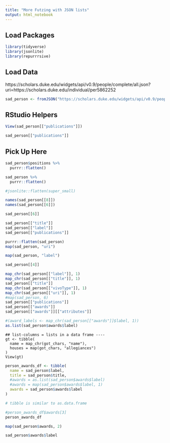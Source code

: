 ```yaml
---
title: "More Futzing with JSON lists"
output: html_notebook
---
```


## Load Packages
```r
library(tidyverse)
library(jsonlite)
library(repurrrsive)
```

## Load Data

https://scholars.duke.edu/widgets/api/v0.9/people/complete/all.json?uri=https://scholars.duke.edu/individual/per5862252

```r
sad_person <- fromJSON("https://scholars.duke.edu/widgets/api/v0.9/people/complete/all.json?uri=https://scholars.duke.edu/individual/per5862252")
```

## RStudio Helpers

```r
View(sad_person[["publications"]])

sad_person[["publications"]]
```





## Pick Up Here

```r
sad_person$positions %>% 
  purrr::flatten()

sad_person %>% 
  purrr::flatten()

#jsonlite::flatten(super_small)
```

```r
names(sad_person[[8]])
names(sad_person[[6]])
```

```r
sad_person[[6]]
```

```r
sad_person[["title"]]
sad_person[["label"]] 
sad_person[["publications"]]
```


```r
purrr::flatten(sad_person)
map(sad_person, "uri")
```


```r
map(sad_person, "label")
```


```r
sad_person[[4]]
```


```r
map_chr(sad_person[["label"]], 1)
map_chr(sad_person[["title"]], 1)
sad_person[["title"]]
map_chr(sad_person[["vivoType"]], 1)
map_chr(sad_person[["uri"]], 1)
#map(sad_person, 6)
sad_person[["publications"]] 
sad_person[["awards"]] 
sad_person[["awards"]][["attributes"]]

#(award_labels <- map_chr(sad_person[["awards"]]$label, 1))
as.list(sad_person$awards$label)

```


```{}
## list-columns = lists in a data frame ----
gt <- tibble(
  name = map_chr(got_chars, "name"),
  houses = map(got_chars, "allegiances")
)
View(gt)
```




```r
person_awards_df <- tibble(
  name = sad_person$label,
  title = sad_person$title,
  #awards = as.list(sad_person$awards$label)
  #awards = map(sad_person$awards$label, 1)
  awards = sad_person$awards$label
)

# tibble is similar to as.data.frame

#person_awards_df$awards[3]
person_awards_df
```



```r
map(sad_person$awards, 2)

sad_person$awards$label
```

